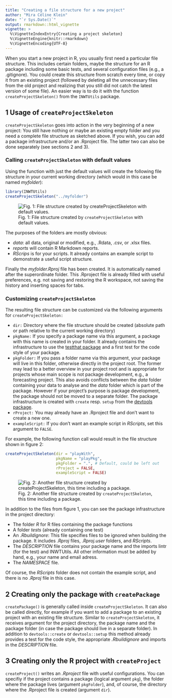 ```yaml
---
title: "Creating a file structure for a new project"
author: "Mira Céline Klein"
date: "`r Sys.Date()`"
output: rmarkdown::html_vignette
vignette: >
  %\VignetteIndexEntry{Creating a project skeleton}
  %\VignetteEngine{knitr::rmarkdown}
  %\VignetteEncoding{UTF-8}
---
```


When you start a new project in R, you usually first need a particular file
structure.
This includes certain folders, maybe the structure for an R package including
some basic tests, and several configuration files (e.g., a .gitignore).
You could create this structure from scratch every time, or copy it from an
existing project (followed by deleting all the unnecessary files from the old
project and realizing that you still did not catch the latest version of some
file). An easier way is to do it with the function `createProjectSkeleton()`
from the `INWTUtils` package.


## 1 Usage of `createProjectSkeleton`

`createProjectSkeleton` goes into action in the very beginning of a new project:
You still have nothing or maybe an existing empty folder and you need a complete
file structure as sketched above.
If you wish, you can add a package infrastructure and/or an .Rproject file.
The latter two can also be done separately (see sections 2 and 3).


### Calling `createProjectSkeleton` with default values

Using the function with just the default values will create the following
file structure in your current working directory (which would in this case be 
named *myfolder*):

```r
library(INWTUtils)
createProjectSkeleton("../myfolder")
```

![Fig. 1: File structure created by `createProjectSkeleton` with default values.](skeleton_01default.PNG)

The purposes of the folders are mostly obvious:

- *data*: all data, original or modified, e.g., .Rdata, .csv,
or .xlsx files.
- *reports* will contain R Markdown reports.
- *RScrips* is for your scripts. It already contains an example script to
  demonstrate a useful script structure.

Finally the *myfolder.Rproj* file has been created. It is automatically named 
after the superordinate folder. This .Rproject file is already filled with
useful preferences, e.g. not saving and restoring the R workspace, not saving
the history and inserting spaces for tabs.


### Customizing `createProjectSkeleton`

The resulting file structure can be customized via the following arguments
for `createProjectSkeleton:`

- `dir:` Directory where the file structure should be created (absolute path
  or path relative to the current working directory)
- `pkgName:` If you specify a package name via this argument, a package with
  this name is created in your folder. It already contains the infrastructure
  to use the
  [testthat package](https://journal.r-project.org/archive/2011-1/RJournal_2011-1_Wickham.pdf)
   and a first test for the code style of your package.
- `pkgFolder:` If you pass a folder name via this argument, your package will
  live in this folder, otherwise directly in the project root.
  The former may lead to a better overview in
  your project root and is appropriate for projects whose main scope is not
  package development, e.g., a forecasting project. This also avoids conflicts
  between the *data* folder containing your data to analyse and the *data*
  folder which is part of the package. However if your project's
  purpose is package development, the package should not be moved to a separate
  folder.
  The package infrastructure is created with `create` resp. `setup` from the
  [devtools package](https://cran.r-project.org/web/packages/devtools/devtools.pdf).
- `rProject:` You may already have an .Rproject file and don't want to create a
  new one.
- `exampleScript:` If you don't want an example script in *RScripts*, set this
  argument to `FALSE`.

For example, the following function call would result in the file structure
shown in figure 2:

```r
createProjectSkeleton(dir = "playWith",
                      pkgName = "playPkg",
                      pkgFolder = ".", # Default, could be left out
                      rProject = FALSE,
                      exampleScript = FALSE)
```

![Fig. 2: Another file structure created by `createProjectSkeleton`, this time including a package.](skeleton_02otherArgs.PNG)

In addition to the files from figure 1, you can see the package infrastructure
in the project directory:

- The folder *R* for R files containing the package functions
- A folder *tests* (already containing one test)
- An *.Rbuildignore*: This file specifies files to be ignored when building the
  package. It includes *.Rproj* files, *.Rproj.user* folders, and *RScripts*.
- The *DESCRIPTION* file contains your package name and the imports 
  lintr (for the test) and INWTUtils. All other information must be
  added by hand, e.g., your name and email adress.
- The *NAMESPACE* file.

Of course, the *RScripts* folder does not contain the example script,
and there is no *.Rproj* file in this case.
  

## 2 Creating only the package with `createPackage`

`createPackage()` is generally called inside `createProjectSkeleton`.
It can also be called directly, for example if you want to add a package to an
existing project with an existing file structure. Similar to
`createProjectSkeleton`, it receives argument for the project directory, the
package name and the package folder (in case the package should live in a
separate folder).
In addition to `devtools::create` or `devtools::setup` this method already
provides a test for the code style, the appropriate *.Rbuildignore* and imports
in the *DESCRIPTION* file.


## 3 Creating only the R project with `createProject`
`createProject()` writes an *.Rproject* file with useful configurations. You can
specifiy if the project contains a package (logical argument `pkg`), the folder
where the package lives (argument `pkgFolder`), and, of course, the directory
where the .Rproject file is created (argument `dir`).
